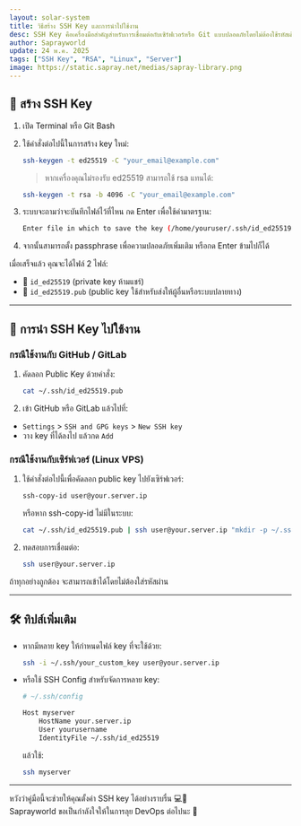 ```yaml
---
layout: solar-system
title: วิธีสร้าง SSH Key และการนำไปใช้งาน
desc: SSH Key คือเครื่องมือสำคัญสำหรับการเชื่อมต่อกับเซิร์ฟเวอร์หรือ Git แบบปลอดภัยโดยไม่ต้องใช้รหัสผ่านทุกครั้ง
author: Saprayworld
update: 24 พ.ค. 2025
tags: ["SSH Key", "RSA", "Linux", "Server"]
image: https://static.sapray.net/medias/sapray-library.png
---
```

## 🔐 สร้าง SSH Key

1. เปิด Terminal หรือ Git Bash
2. ใช้คำสั่งต่อไปนี้ในการสร้าง key ใหม่:

   ```bash
   ssh-keygen -t ed25519 -C "your_email@example.com"
   ```

   > หากเครื่องคุณไม่รองรับ ed25519 สามารถใช้ rsa แทนได้:
   ``` bash
   ssh-keygen -t rsa -b 4096 -C "your_email@example.com"
   ```

3. ระบบจะถามว่าจะบันทึกไฟล์ไว้ที่ไหน กด Enter เพื่อใช้ค่ามาตรฐาน:
   ``` bash
   Enter file in which to save the key (/home/youruser/.ssh/id_ed25519):
   ```

4. จากนั้นสามารถตั้ง passphrase เพื่อความปลอดภัยเพิ่มเติม หรือกด Enter ข้ามไปก็ได้

เมื่อเสร็จแล้ว คุณจะได้ไฟล์ 2 ไฟล์:
- 🔑 `id_ed25519` (private key ห้ามแชร์)
- 📄 `id_ed25519.pub` (public key ใช้สำหรับส่งให้ผู้อื่นหรือระบบปลายทาง)

---

## 📌 การนำ SSH Key ไปใช้งาน

### กรณีใช้งานกับ GitHub / GitLab

1. คัดลอก Public Key ด้วยคำสั่ง:
   ``` bash
   cat ~/.ssh/id_ed25519.pub
   ```

2. เข้า GitHub หรือ GitLab แล้วไปที่:
  - `Settings` > `SSH and GPG keys` > `New SSH key`
  - วาง key ที่ได้ลงไป แล้วกด `Add`

### กรณีใช้งานกับเซิร์ฟเวอร์ (Linux VPS)

1. ใช้คำสั่งต่อไปนี้เพื่อคัดลอก public key ไปยังเซิร์ฟเวอร์:
   ``` bash
   ssh-copy-id user@your.server.ip
   ```

   หรือหาก ssh-copy-id ไม่มีในระบบ:

   ``` bash
   cat ~/.ssh/id_ed25519.pub | ssh user@your.server.ip "mkdir -p ~/.ssh && cat >> ~/.ssh/authorized_keys"
   ```

2. ทดสอบการเชื่อมต่อ:

   ``` bash
   ssh user@your.server.ip
   ```

ถ้าทุกอย่างถูกต้อง จะสามารถเข้าได้โดยไม่ต้องใส่รหัสผ่าน

---

## 🛠️ ทิปส์เพิ่มเติม

- หากมีหลาย key ให้กำหนดไฟล์ key ที่จะใช้ด้วย:

  ``` bash
  ssh -i ~/.ssh/your_custom_key user@your.server.ip
  ```

- หรือใช้ SSH Config สำหรับจัดการหลาย key:

  ``` bash
  # ~/.ssh/config
  
  Host myserver
      HostName your.server.ip
      User yourusername
      IdentityFile ~/.ssh/id_ed25519
  ```

  แล้วใช้:

  ``` bash
  ssh myserver
  ```

---

หวังว่าคู่มือนี้จะช่วยให้คุณตั้งค่า SSH key ได้อย่างราบรื่น 💻🔐  
Saprayworld ขอเป็นกำลังใจให้ในการลุย DevOps ต่อไปนะ 🚀
